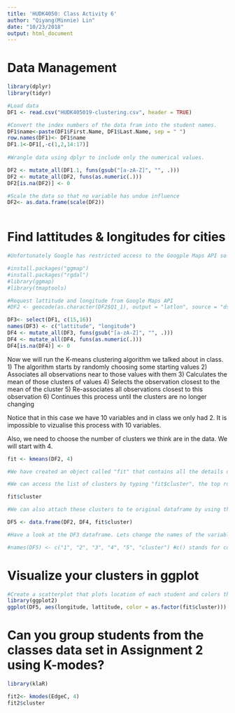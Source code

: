 ```yaml
---
title: 'HUDK4050: Class Activity 6'
author: "Qiyang(Minnie) Lin"
date: "10/23/2018"
output: html_document
---
```

# Data Management
```r
library(dplyr)
library(tidyr)

#Load data
DF1 <- read.csv("HUDK405019-clustering.csv", header = TRUE)

#Convert the index numbers of the data fram into the student names.
DF1$name<-paste(DF1$First.Name, DF1$Last.Name, sep = " ")
row.names(DF1)<- DF1$name
DF1.1<-DF1[,-c(1,2,14:17)]
  
#Wrangle data using dplyr to include only the numerical values.

DF2 <- mutate_all(DF1.1, funs(gsub("[a-zA-Z]", "", .)))
DF2 <- mutate_all(DF2, funs(as.numeric(.)))
DF2[is.na(DF2)] <- 0

#Scale the data so that no variable has undue influence
DF2<- as.data.frame(scale(DF2))
 
```

# Find lattitudes & longitudes for cities
```r
#Unfortunately Google has restricted access to the Googple Maps API so the code below no longer works. Instead you have the lats and longs in your data.

#install.packages("ggmap")
#install.packages("rgdal")
#library(ggmap)
#library(tmaptools)

#Request lattitude and longitude from Google Maps API
#DF2 <- geocode(as.character(DF2$Q1_1), output = "latlon", source = "dsk")

DF3<- select(DF1, c(15,16))
names(DF3) <- c("lattitude", "longitude")
DF4 <- mutate_all(DF3, funs(gsub("[a-zA-Z]", "", .)))
DF4 <- mutate_all(DF4, funs(as.numeric(.)))
DF4[is.na(DF4)] <- 0


```

Now we will run the K-means clustering algorithm we talked about in class. 
1) The algorithm starts by randomly choosing some starting values 
2) Associates all observations near to those values with them
3) Calculates the mean of those clusters of values
4) Selects the observation closest to the mean of the cluster
5) Re-associates all observations closest to this observation
6) Continues this process until the clusters are no longer changing

Notice that in this case we have 10 variables and in class we only had 2. It is impossible to vizualise this process with 10 variables.

Also, we need to choose the number of clusters we think are in the data. We will start with 4.

```r

fit <- kmeans(DF2, 4) 

#We have created an object called "fit" that contains all the details of our clustering including which observations belong to each cluster.

#We can access the list of clusters by typing "fit$cluster", the top row corresponds to the original order the rows were in. Notice we have deleted some rows.

fit$cluster

#We can also attach these clusters to te original dataframe by using the "data.frame" command to create a new data frame called K4.

DF5 <- data.frame(DF2, DF4, fit$cluster)

#Have a look at the DF3 dataframe. Lets change the names of the variables to make it more convenient with the names() command.

#names(DF5) <- c("1", "2", "3", "4", "5", "cluster") #c() stands for concatonate and it creates a vector of anything, in this case a vector of names.

```

# Visualize your clusters in ggplot
```r
#Create a scatterplot that plots location of each student and colors the points according to their cluster 
library(ggplot2)
ggplot(DF5, aes(longitude, lattitude, color = as.factor(fit$cluster))) + geom_point(size = 3) 


```

# Can you group students from the classes data set in Assignment 2 using K-modes?

```r

library(klaR)

fit2<- kmodes(EdgeC, 4) 
fit2$cluster

```

